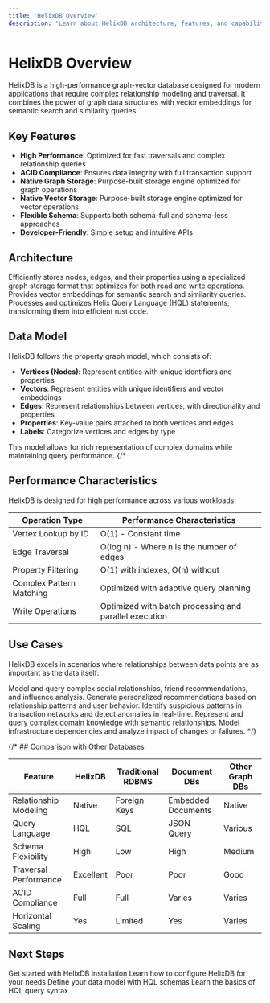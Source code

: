 ```yaml
---
title: 'HelixDB Overview'
description: 'Learn about HelixDB architecture, features, and capabilities'
---
```


# HelixDB Overview

HelixDB is a high-performance graph-vector database designed for modern applications that require complex relationship modeling and traversal. It combines the power of graph data structures with vector embeddings for semantic search and similarity queries.

## Key Features

- **High Performance**: Optimized for fast traversals and complex relationship queries
- **ACID Compliance**: Ensures data integrity with full transaction support
- **Native Graph Storage**: Purpose-built storage engine optimized for graph operations
- **Native Vector Storage**: Purpose-built storage engine optimized for vector operations
- **Flexible Schema**: Supports both schema-full and schema-less approaches
- **Developer-Friendly**: Simple setup and intuitive APIs

## Architecture

<AccordionGroup>
  <Accordion title="Graph Layer">
    Efficiently stores nodes, edges, and their properties using a specialized graph storage format that optimizes for both read and write operations.
  </Accordion>
  <Accordion title="Vector Layer">
    Provides vector embeddings for semantic search and similarity queries.
  </Accordion>
  <Accordion title="Query Engine">
    Processes and optimizes Helix Query Language (HQL) statements, transforming them into efficient rust code.
  </Accordion>
</AccordionGroup>

## Data Model

HelixDB follows the property graph model, which consists of:

- **Vertices (Nodes)**: Represent entities with unique identifiers and properties
- **Vectors**: Represent entities with unique identifiers and vector embeddings
- **Edges**: Represent relationships between vertices, with directionality and properties
- **Properties**: Key-value pairs attached to both vertices and edges
- **Labels**: Categorize vertices and edges by type

This model allows for rich representation of complex domains while maintaining query performance.
{/* 
## Performance Characteristics

HelixDB is designed for high performance across various workloads:

| Operation Type | Performance Characteristics |
| -------------- | --------------------------- |
| Vertex Lookup by ID | O(1) - Constant time |
| Edge Traversal | O(log n) - Where n is the number of edges |
| Property Filtering | O(1) with indexes, O(n) without |
| Complex Pattern Matching | Optimized with adaptive query planning |
| Write Operations | Optimized with batch processing and parallel execution |

## Use Cases

HelixDB excels in scenarios where relationships between data points are as important as the data itself:

<CardGroup cols={2}>
  <Card title="Social Networks" icon="users">
    Model and query complex social relationships, friend recommendations, and influence analysis.
  </Card>
  <Card title="Recommendation Engines" icon="thumbs-up">
    Generate personalized recommendations based on relationship patterns and user behavior.
  </Card>
  <Card title="Fraud Detection" icon="shield-halved">
    Identify suspicious patterns in transaction networks and detect anomalies in real-time.
  </Card>
  <Card title="Knowledge Graphs" icon="brain">
    Represent and query complex domain knowledge with semantic relationships.
  </Card>
  <Card title="Network Management" icon="network-wired">
    Model infrastructure dependencies and analyze impact of changes or failures.
  </Card>
</CardGroup> */}

{/* ## Comparison with Other Databases

| Feature | HelixDB | Traditional RDBMS | Document DBs | Other Graph DBs |
| ------- | ------- | ----------------- | ------------ | --------------- |
| Relationship Modeling | Native | Foreign Keys | Embedded Documents | Native |
| Query Language | HQL | SQL | JSON Query | Various |
| Schema Flexibility | High | Low | High | Medium |
| Traversal Performance | Excellent | Poor | Poor | Good |
| ACID Compliance | Full | Full | Varies | Varies |
| Horizontal Scaling | Yes | Limited | Yes | Varies | */}

## Next Steps

<CardGroup cols={2}>
  <Card title="Installation" icon="download" href="essentials/installation">
    Get started with HelixDB installation
  </Card>
  <Card title="Configuration" icon="gear" href="essentials/configuration">
    Learn how to configure HelixDB for your needs
  </Card>
  <Card title="Schema Definition" icon="code" href="essentials/schema-definition">
    Define your data model with HQL schemas
  </Card>
  <Card title="Query Structure" icon="terminal" href="essentials/query-structure">
    Learn the basics of HQL query syntax
  </Card>
</CardGroup> 